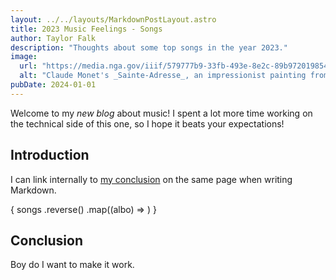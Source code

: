 ```yaml
---
layout: ../../layouts/MarkdownPostLayout.astro
title: 2023 Music Feelings - Songs
author: Taylor Falk
description: "Thoughts about some top songs in the year 2023."
image:
  url: "https://media.nga.gov/iiif/579777b9-33fb-493e-8e2c-89b972019854/full/full/0/default.jpg?attachment_filename=sainte-adresse_1990.59.1.jpg"
  alt: "Claude Monet's _Sainte-Adresse_, an impressionist painting from 1867"
pubDate: 2024-01-01
---
```


Welcome to my _new blog_ about music! I spent a lot more time working on the technical side of this one, so I hope it beats your expectations!

## Introduction

I can link internally to [my conclusion](#conclusion) on the same page when writing Markdown.

<div>
    {
      songs
        .reverse()
        .map((albo) => <AlbumCard place={albo.Place} artist={albo.Artist} album={albo.Album} image={albo.Image} writeup={albo.Writeup}/>)
    }
</div>

## Conclusion

Boy do I want to make it work.


